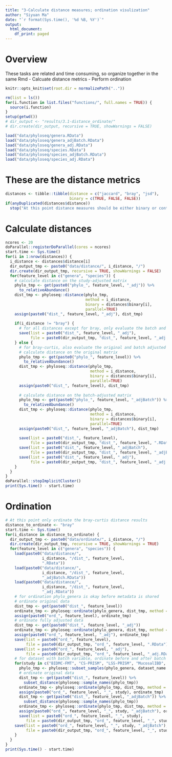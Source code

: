 ```yaml
---
title: "3-Calculate distance measures; ordination visulization"
author: "Siyuan Ma"
date: "`r format(Sys.time(), '%d %B, %Y')`"
output:
  html_document:
    df_print: paged
---
```

# Overview
These tasks are related and time consuming, so organize together in the same Rmd
- Calcuate distance metrics
- Perform ordination

```r
knitr::opts_knit$set(root.dir = normalizePath(".."))
```
```r
rm(list = ls())
for(i.function in list.files("functions/", full.names = TRUE)) {
  source(i.function)
}
setup(getwd())
# dir_output <- "results/3.1-distance_ordinate/"
# dir.create(dir_output, recursive = TRUE, showWarnings = FALSE)
```

```r
load("data/phyloseq/genera.RData")
load("data/phyloseq/genera_adjBatch.RData")
load("data/phyloseq/genera_adj.RData")
load("data/phyloseq/species.RData")
load("data/phyloseq/species_adjBatch.RData")
load("data/phyloseq/species_adj.RData")
```

# These are the distance metrics 

```r
distances <- tibble::tibble(distance = c("jaccard", "bray", "jsd"),
                            binary = c(TRUE, FALSE, FALSE))
if(anyDuplicated(distances$distance))
  stop("At this point distance measures should be either binary or continuous!")
```

# Calculate distances

```r
ncores <- 20
doParallel::registerDoParallel(cores = ncores)
start.time <- Sys.time()
for(i in 1:nrow(distances)) {
  i_distance <- distances$distance[i]
  dir_output_tmp <- paste0("data/distance/", i_distance, "/")
  dir.create(dir_output_tmp, recursive = TRUE, showWarnings = FALSE)
  for(feature_level in c("genera", "species")) {
    # calculate distance on the study-adjusted matrix
    phylo_tmp <- get(paste0("phylo_", feature_level, "_adj")) %>% 
      to_relativeAbundance()
    dist_tmp <- phyloseq::distance(phylo_tmp, 
                                   method = i_distance,
                                   binary = distances$binary[i],
                                   parallel=TRUE)
    assign(paste0("dist_", feature_level, "_adj"), dist_tmp)
    
    if(i_distance != "bray") {
      # for all distances except for bray, only evaluate the batch and study adjusted data
      save(list = paste0("dist_", feature_level, "_adj"),
           file = paste0(dir_output_tmp, "dist_", feature_level, "_adj.RData"))
    } else {
      # for bray-curtis, also evaluate the original and batch adjusted data
      # calculate distance on the original matrix
      phylo_tmp <- get(paste0("phylo_", feature_level)) %>% 
        to_relativeAbundance()
      dist_tmp <- phyloseq::distance(phylo_tmp, 
                                     method = i_distance,
                                     binary = distances$binary[i],
                                     parallel=TRUE)
      assign(paste0("dist_", feature_level), dist_tmp)
      
      # calculate distance on the batch-adjusted matrix
      phylo_tmp <- get(paste0("phylo_", feature_level, "_adjBatch")) %>% 
        to_relativeAbundance()
      dist_tmp <- phyloseq::distance(phylo_tmp, 
                                     method = i_distance,
                                     binary = distances$binary[i],
                                     parallel=TRUE)
      assign(paste0("dist_", feature_level, "_adjBatch"), dist_tmp)
      
      save(list = paste0("dist_", feature_level),
           file = paste0(dir_output_tmp, "dist_", feature_level, ".RData"))
      save(list = paste0("dist_", feature_level, "_adjBatch"),
           file = paste0(dir_output_tmp, "dist_", feature_level, "_adjBatch.RData"))
      save(list = paste0("dist_", feature_level, "_adj"),
           file = paste0(dir_output_tmp, "dist_", feature_level, "_adj.RData"))
    }
  }
}
doParallel::stopImplicitCluster()
print(Sys.time() - start.time)
```

# Ordination

```r
# At this point only ordinate the bray-curtis distance results
distance_to_ordinate <- "bray"
start.time <- Sys.time()
for(i_distance in distance_to_ordinate) {
  dir_output_tmp <- paste0("data/ordinate/", i_distance, "/")
  dir.create(dir_output_tmp, recursive = TRUE, showWarnings = TRUE)
  for(feature_level in c("genera", "species")) {
    load(paste0("data/distance/", 
                i_distance, "/dist_", feature_level,
                ".RData"))
    load(paste0("data/distance/", 
                i_distance, "/dist_", feature_level,
                "_adjBatch.RData"))
    load(paste0("data/distance/", 
                i_distance, "/dist_", feature_level,
                "_adj.RData"))
    # for ordination phylo_genera is okay before metadata is shared
    # ordinate original data
    dist_tmp <- get(paste0("dist_", feature_level))
    ordinate_tmp <- phyloseq::ordinate(phylo_genera, dist_tmp, method = "MDS")
    assign(paste0("ord_", feature_level), ordinate_tmp)
    # ordinate fully adjusted data
    dist_tmp <- get(paste0("dist_", feature_level, "_adj"))
    ordinate_tmp <- phyloseq::ordinate(phylo_genera, dist_tmp, method = "MDS")
    assign(paste0("ord_", feature_level, "_adj"), ordinate_tmp)
    save(list = paste0("ord_", feature_level), 
         file = paste0(dir_output_tmp, "ord_", feature_level, ".RData"))
    save(list = paste0("ord_", feature_level, "_adj"), 
         file = paste0(dir_output_tmp, "ord_", feature_level, "_adj.RData"))
    # for dataset with batch variable, ordinate before and after batch adjustment
    for(study in c("BIDMC-FMT", "CS-PRISM", "LSS-PRISM", "MucosalIBD", "RISK")) {
      phylo_tmp <- phyloseq::subset_samples(phylo_genera, dataset_name %in% study)
      # ordinate original data
      dist_tmp <- get(paste0("dist_", feature_level)) %>% 
        subset_distance(phyloseq::sample_names(phylo_tmp))
      ordinate_tmp <- phyloseq::ordinate(phylo_tmp, dist_tmp, method = "MDS")
      assign(paste0("ord_", feature_level, "_", study), ordinate_tmp)
      dist_tmp <- get(paste0("dist_", feature_level, "_adjBatch")) %>% 
        subset_distance(phyloseq::sample_names(phylo_tmp))
      ordinate_tmp <- phyloseq::ordinate(phylo_tmp, dist_tmp, method = "MDS")
      assign(paste0("ord_", feature_level, "_", study, "_adjBatch"), ordinate_tmp)
      save(list = paste0("ord_", feature_level, "_", study), 
         file = paste0(dir_output_tmp, "ord_", feature_level, "_", study, ".RData"))
    save(list = paste0("ord_", feature_level, "_", study, "_adjBatch"), 
         file = paste0(dir_output_tmp, "ord_", feature_level, "_", study, "_adjBatch.RData"))
    }
  }
}
print(Sys.time() - start.time)
```
